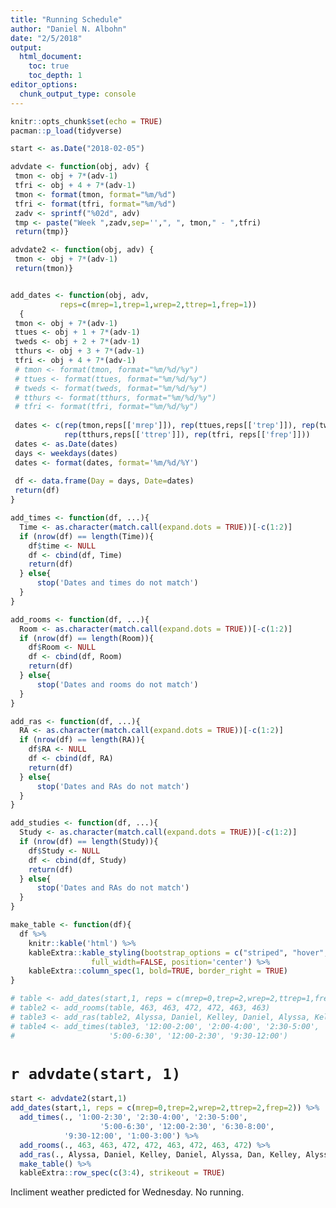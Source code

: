 ```yaml
---
title: "Running Schedule"
author: "Daniel N. Albohn"
date: "2/5/2018"
output: 
  html_document:
    toc: true
    toc_depth: 1
editor_options: 
  chunk_output_type: console
---
```


```r
knitr::opts_chunk$set(echo = TRUE)
pacman::p_load(tidyverse)

start <- as.Date("2018-02-05")

advdate <- function(obj, adv) {
 tmon <- obj + 7*(adv-1)
 tfri <- obj + 4 + 7*(adv-1)
 tmon <- format(tmon, format="%m/%d")
 tfri <- format(tfri, format="%m/%d")
 zadv <- sprintf("%02d", adv)
 tmp <- paste("Week ",zadv,sep='',", ", tmon," - ",tfri)
 return(tmp)}

advdate2 <- function(obj, adv) {
 tmon <- obj + 7*(adv-1)
 return(tmon)}


add_dates <- function(obj, adv, 
           reps=c(mrep=1,trep=1,wrep=2,ttrep=1,frep=1))
  {
 tmon <- obj + 7*(adv-1)
 ttues <- obj + 1 + 7*(adv-1)
 tweds <- obj + 2 + 7*(adv-1)
 tthurs <- obj + 3 + 7*(adv-1)
 tfri <- obj + 4 + 7*(adv-1)
 # tmon <- format(tmon, format="%m/%d/%y")
 # ttues <- format(ttues, format="%m/%d/%y")
 # tweds <- format(tweds, format="%m/%d/%y")
 # tthurs <- format(tthurs, format="%m/%d/%y")
 # tfri <- format(tfri, format="%m/%d/%y")
 
 dates <- c(rep(tmon,reps[['mrep']]), rep(ttues,reps[['trep']]), rep(tweds,reps[['wrep']]),
            rep(tthurs,reps[['ttrep']]), rep(tfri, reps[['frep']]))
 dates <- as.Date(dates)
 days <- weekdays(dates)
 dates <- format(dates, format='%m/%d/%Y')
 
 df <- data.frame(Day = days, Date=dates)
 return(df)
}

add_times <- function(df, ...){
  Time <- as.character(match.call(expand.dots = TRUE))[-c(1:2)]
  if (nrow(df) == length(Time)){
    df$time <- NULL
    df <- cbind(df, Time)
    return(df)
  } else{
      stop('Dates and times do not match')
  }
}

add_rooms <- function(df, ...){
  Room <- as.character(match.call(expand.dots = TRUE))[-c(1:2)]
  if (nrow(df) == length(Room)){
    df$Room <- NULL
    df <- cbind(df, Room)
    return(df)
  } else{
      stop('Dates and rooms do not match')
  }
}

add_ras <- function(df, ...){
  RA <- as.character(match.call(expand.dots = TRUE))[-c(1:2)]
  if (nrow(df) == length(RA)){
    df$RA <- NULL
    df <- cbind(df, RA)
    return(df)
  } else{
      stop('Dates and RAs do not match')
  }
}

add_studies <- function(df, ...){
  Study <- as.character(match.call(expand.dots = TRUE))[-c(1:2)]
  if (nrow(df) == length(Study)){
    df$Study <- NULL
    df <- cbind(df, Study)
    return(df)
  } else{
      stop('Dates and RAs do not match')
  }
}

make_table <- function(df){
  df %>% 
    knitr::kable('html') %>% 
    kableExtra::kable_styling(bootstrap_options = c("striped", "hover", "condensed"),
                  full_width=FALSE, position='center') %>% 
    kableExtra::column_spec(1, bold=TRUE, border_right = TRUE)
}

# table <- add_dates(start,1, reps = c(mrep=0,trep=2,wrep=2,ttrep=1,frep=1))
# table2 <- add_rooms(table, 463, 463, 472, 472, 463, 463)
# table3 <- add_ras(table2, Alyssa, Daniel, Kelley, Daniel, Alyssa, Kelley)
# table4 <- add_times(table3, '12:00-2:00', '2:00-4:00', '2:30-5:00',
#                     '5:00-6:30', '12:00-2:30', '9:30-12:00')
```

# `r advdate(start, 1)`

```r
start <- advdate2(start,1)
add_dates(start,1, reps = c(mrep=0,trep=2,wrep=2,ttrep=2,frep=2)) %>% 
  add_times(., '1:00-2:30', '2:30-4:00', '2:30-5:00',
                    '5:00-6:30', '12:00-2:30', '6:30-8:00',
            '9:30-12:00', '1:00-3:00') %>% 
  add_rooms(., 463, 463, 472, 472, 463, 472, 463, 472) %>% 
  add_ras(., Alyssa, Daniel, Kelley, Daniel, Alyssa, Dan, Kelley, Alyssa) %>% 
  make_table() %>% 
  kableExtra::row_spec(c(3:4), strikeout = TRUE)
```

Incliment weather predicted for Wednesday. No running.



